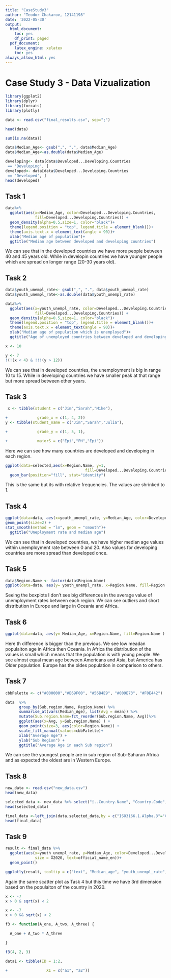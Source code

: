 ```yaml
---
title: "CaseStudy3"
author: "Teodor Chakarov, 12141198"
date: '2022-05-30'
output:
  html_document:
    toc: yes
    df_print: paged
  pdf_document:
    latex_engine: xelatex
    toc: yes
always_allow_html: yes
---
```


# Case Study 3 - Data Vizualization

```r
library(ggplot2)
library(dplyr)
library(forcats)
library(plotly)
```


```r
data <- read.csv("final_results.csv", sep=";")

head(data)

```

```r
sum(is.na(data))
```

```r
data$Median_Age<- gsub(",", ".", data$Median_Age)
data$Median_Age<-as.double(data$Median_Age)
```


```r
developing<- data[data$Developed...Developing.Countries
 == 'Developing', ]
developed<- data[data$Developed...Developing.Countries
 == 'Developed', ]
head(developed)
```
## Task 1

```r
data%>%
  ggplot(aes(x=Median_Age, color=Developed...Developing.Countries,
             fill=Developed...Developing.Countries)) +
  geom_density(alpha=0.5,size=1, color="black")+
  theme(legend.position = "top", legend.title = element_blank())+
  theme(axis.text.x = element_text(angle = 90))+
  xlab("Median age of population")+
  ggtitle("Median age between developed and developing countries")

```

We can see that in the developed countries we have more people between 40 and 45 years old. While in developin countries we have younger people which are spread on longer range (20-30 years old).


## Task 2

```r
data$youth_unempl_rate<- gsub(",", ".", data$youth_unempl_rate)
data$youth_unempl_rate<-as.double(data$youth_unempl_rate)
```


```r
data%>%
  ggplot(aes(x=youth_unempl_rate, color=Developed...Developing.Countries,
             fill=Developed...Developing.Countries)) +
  geom_density(alpha=0.5,size=1, color="black")+
  theme(legend.position = "top", legend.title = element_blank())+
  theme(axis.text.x = element_text(angle = 90))+
  xlab("Median age of population which is unemployed")+
  ggtitle("Age of unemployed countries between developed and developing")

```



```r
x <- 10

y <- 7
!(!(x < 4) & !!!(y > 12))
```


We can see that in developed countries, the unemployment is big in range 10 to 15. While in developing countries we have smaller peak at that range but more spread between other years.


## Task 3

```r
 x <- tibble(student = c("Jim","Sarah","Mike"),

+             grade_x = c(1, 4, 2))
y <- tibble(student_name = c("Jim","Sarah","Julia"),

+             grade_y = c(1, 5, 1),

+             majorS = c("Epi","PH","Epi"))
```

Here we can see how many countries are developed and developing in each region.

```r
ggplot(data=selected,aes(x=Region.Name, y=1,
                                   fill=Developed...Developing.Countries))+ 
  geom_bar(position="fill", stat="identity")
```

This is the same but its with relative frequencies. The values are shrinked to 1.


## Task 4

```r
ggplot(data=data, aes(x=youth_unempl_rate, y=Median_Age, color=Developed...Developing.Countries))+
geom_point(size=2) + 
stat_smooth(method = "lm", geom = "smooth")+
  ggtitle("Uneployment rate and median age")
```

We can see that in developed countries, we have higher median age values within unemployment rate between 0 and 20. Also values for developing countries are more spread than developed once.


## Task 5

```r
data$Region.Name <- factor(data$Region.Name)
ggplot(data=data, aes(y= youth_unempl_rate, x=Region.Name, fill=Region.Name ) ) + geom_boxplot() + ggtitle("Youth unemployment rates between Regions")
```

Seeing the boxplots I don't see big differences in the average value of unemployment rates between each region. We can see outliers and short distribution in Europe and large in Oceania and Africa.


## Task 6

```r
ggplot(data=data, aes(y= Median_Age, x=Region.Name, fill=Region.Name ) ) + geom_boxplot() + ggtitle("Median Population age between Regions")
```

Here th difference is bigger than the previous. We see low meadan populaiton age in Africa then Oceania. In Africa the distribution of the values is small which means that the population is with young people. We see almost equal mean age between Americans and Asia, but America has Older population. Europe has the oldes population in comparison to others.


## Task 7

```r
cbbPalette <- c("#000000","#E69F00", "#56B4E9", "#009E73", "#F0E442")

data  %>%
      group_by(Sub.region.Name, Region.Name) %>%
      summarise_at(vars(Median_Age), list(Avg = mean)) %>%
      mutate(Sub.region.Name=fct_reorder(Sub.region.Name, Avg))%>%
      ggplot(aes(x=Avg, y=Sub.region.Name) ) +
      geom_point(size=3, aes(color=Region.Name)) +
      scale_fill_manual(values=cbbPalette)+
      xlab("Average Age") +
      ylab("Sub Region") +
      ggtitle("Average Age in each Sub region")
```

We can see the youngest people are in sub region of Sub-Saharan Africa and as expected the oldest are in Western Europe.


## Task 8
```r
new_data <- read.csv("new_data.csv")
head(new_data)
```
```r
selected_data <- new_data %>% select("ï..Country.Name", "Country.Code", "X2020")
head(selected_data)
```


```r
final_data <-left_join(data,selected_data,by = c("ISO3166.1.Alpha.3"="Country.Code"))
head(final_data)
```

## Task 9

```r
result <- final_data %>%
  ggplot(aes(x=youth_unempl_rate, y=Median_Age, color=Developed...Developing.Countries,
             size = X2020, text=official_name_en))+
  geom_point()

ggplotly(result, tooltip = c("text", "Median_age", "youth_unempl_rate", "X2020"))
```

Again the same scatter plot as Task 4 but this time we have 3rd dimension based on the populaiton of the country in 2020.



```r
x <- -7
x > 0 & sqrt(x) < 2

x <- -7
x > 0 && sqrt(x) < 2
```
```r
f3 <- function(A_one, A_two, A_three) {

  A_one + A_two * A_three

}

f3(4, 2, 3)

```

```r
data1 <- tibble(ID = 1:2,                     

+                 X1 = c("a1", "a2"))
```






































































